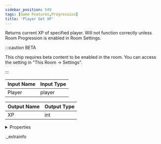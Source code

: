 ```yaml
---
sidebar_position: 549
tags: [Game Features,Progression]
title: 'Player Get XP'
---
```


Returns current XP of specified player. Will not function correctly unless Room Progression is enabled in Room Settings.

:::caution BETA

This chip requires beta content to be enabled in the room. You can access the setting in "This Room -> Settings".

:::

<IChip uuid="88a12c40-5a38-4304-be23-36f769c2a4b8" />

| Input Name | Input Type |
|-----------|-----------|
| Player | player |

| Output Name | Output Type |
|-----------|-----------|
| XP | int |


<details>
  <summary>Properties</summary>
  <div>
    <div>
    <table>
      <thead>
        <tr>
          <th>Room availability:</th>
          <th>Available everywhere</th>
        </tr>
        <tr>
          <th>Is beta required?</th>
          <th>Yes</th>
        </tr>
        <tr>
          <th>Is this chip a trolling risk?</th>
          <th>No</th>
        </tr>
        <tr>
          <th>Is this chip a role assignment risk?</th>
          <th>No</th>
        </tr>
        <tr>
          <th>Chip UUID</th>
          <th>88a12c40-5a38-4304-be23-36f769c2a4b8</th>
        </tr>
      </thead>
    </table>
    </div>
  </div>
</details>

._extrainfo